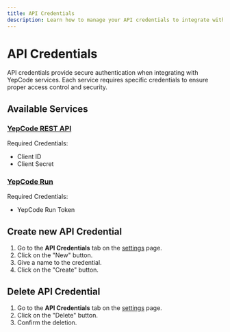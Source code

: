 ```yaml
---
title: API Credentials
description: Learn how to manage your API credentials to integrate with YepCode services.
---
```



# API Credentials

API credentials provide secure authentication when integrating with YepCode services. Each service requires specific credentials to ensure proper access control and security.

<Screenshot src="api-credentials.png" />

## Available Services

### [YepCode REST API](https://cloud.yepcode.io/api/rest/public/swagger-ui/index.html)

Required Credentials:

- Client ID
- Client Secret

### [YepCode Run](https://yepcode.io/run)

Required Credentials:

- YepCode Run Token

## Create new API Credential

1. Go to the **API Credentials** tab on the [settings](/docs/settings) page.
2. Click on the "New" button.
3. Give a name to the credential.
4. Click on the "Create" button.

<Screenshot src="api-credentials-new.png" />

## Delete API Credential

1. Go to the **API Credentials** tab on the [settings](/docs/settings) page.
2. Click on the "Delete" button.
3. Confirm the deletion.

<Screenshot src="api-credentials-delete.png" />
